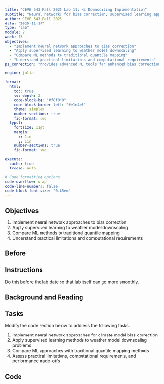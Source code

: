 ```yaml
---
title: "CEVE 543 Fall 2025 Lab 11: ML Downscaling Implementation"
subtitle: "Neural networks for bias correction, supervised learning approaches, practical ML implementation"
author: CEVE 543 Fall 2025
date: "2025-11-14"
type: "lab"
module: 2
week: 13
objectives:
  - "Implement neural network approaches to bias correction"
  - "Apply supervised learning to weather model downscaling"
  - "Compare ML methods to traditional quantile mapping"
  - "Understand practical limitations and computational requirements"
ps_connection: "Provides advanced ML tools for enhanced bias correction and downscaling (optional extension beyond core PS2 requirements)"

engine: julia

format:
  html:
    toc: true
    toc-depth: 2
    code-block-bg: "#f8f8f8"
    code-block-border-left: "#e1e4e5"
    theme: simplex
    number-sections: true
    fig-format: svg
  typst:
    fontsize: 11pt
    margin: 
      x: 1in
      y: 1in
    number-sections: true
    fig-format: svg

execute: 
  cache: true
  freeze: auto

# Code formatting options
code-overflow: wrap
code-line-numbers: false
code-block-font-size: "0.85em"
---
```


## Objectives

1. Implement neural network approaches to bias correction
1. Apply supervised learning to weather model downscaling
1. Compare ML methods to traditional quantile mapping
1. Understand practical limitations and computational requirements

## Before

::: {.callout-important}
## Instructions

Do this before the lab date so that lab itself can go more smoothly.
:::

## Background and Reading

<!-- Content will be added here -->

## Tasks

Modify the code section below to address the following tasks.

1. Implement neural network approaches for climate model bias correction
1. Apply supervised learning methods to weather model downscaling problems
1. Compare ML approaches with traditional quantile mapping methods
1. Assess practical limitations, computational requirements, and performance trade-offs

## Code

